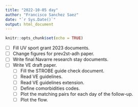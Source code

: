 ```yaml
---
title: "2022-10-05 day"
author: "Francisco Sanchez Saez"
date: "`r Sys.Date()`"
output: html_document
---
```


```r
knitr::opts_chunk$set(echo = TRUE)
```

- [ ] Fill UV sport grant 2023 documents.
- [ ] Change figures for prev2st-adh paper.
- [ ] Write final Navarre research stay documents.
- [ ] Write VE draft paper.
  - [ ] Fill the STROBE guide check document.
  - [ ] Read VE guidelines.
  - [ ] Read VE guidelines extension.
  - [ ] Define comorbidities codes.
  - [ ] Plot the matching pairs for each day of the follow-up.
  - [ ] Plot the flow.

